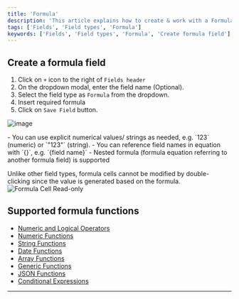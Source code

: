 ```yaml
---
title: 'Formula'
description: 'This article explains how to create & work with a Formula field.'
tags: ['Fields', 'Field types', 'Formula']
keywords: ['Fields', 'Field types', 'Formula', 'Create formula field']
---
```



## Create a formula field

1. Click on `+` icon to the right of `Fields header`
2. On the dropdown modal, enter the field name (Optional).
3. Select the field type as `Formula` from the dropdown.
4. Insert required formula  
5. Click on `Save Field` button.

![image](/img/v2/fields/types/formula.png)

<Callout type="tip">
- You can use explicit numerical values/ strings as needed, e.g. `123` (numeric) or `"123"` (string).
- You can reference field names in equation with `{}`, e.g. `{field name}`
- Nested formula (formula equation referring to another formula field) is supported
</Callout>


<Callout type="info"> Unlike other field types, formula cells cannot be modified by double-clicking since the value is generated based on the formula.
![Formula Cell Read-only](/img/v2/fields/formula-cell-readonly.png) </Callout>


## Supported formula functions

- [Numeric and Logical Operators](/docs/product-docs/fields/field-types/formula/operators)
- [Numeric Functions](/docs/product-docs/fields/field-types/formula/numeric-functions)
- [String Functions](/docs/product-docs/fields/field-types/formula/string-functions)
- [Date Functions](/docs/product-docs/fields/field-types/formula/date-functions)
- [Array Functions](/docs/product-docs/fields/field-types/formula/array-functions)
- [Generic Functions](/docs/product-docs/fields/field-types/formula/generic-functions)
- [JSON Functions](/docs/product-docs/fields/field-types/formula/json-functions)
- [Conditional Expressions](/docs/product-docs/fields/field-types/formula/conditional-expressions)

---









